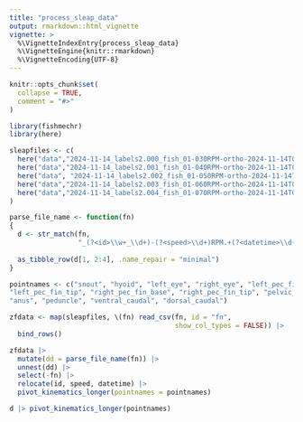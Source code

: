```yaml
---
title: "process_sleap_data"
output: rmarkdown::html_vignette
vignette: >
  %\VignetteIndexEntry{process_sleap_data}
  %\VignetteEngine{knitr::rmarkdown}
  %\VignetteEncoding{UTF-8}
---
```


```r
knitr::opts_chunk$set(
  collapse = TRUE,
  comment = "#>"
)
```

```r
library(fishmechr)
library(here)
```

```r
sleapfiles <- c(
  here("data","2024-11-14_labels2.000_fish_01-030RPM-ortho-2024-11-14T044441.analysis.csv"),
  here("data","2024-11-14_labels2.001_fish_01-040RPM-ortho-2024-11-14T044525.analysis.csv"),
  here("data", "2024-11-14_labels2.002_fish_01-050RPM-ortho-2024-11-14T045204.analysis.csv"),
  here("data","2024-11-14_labels2.003_fish_01-060RPM-ortho-2024-11-14T044754.analysis.csv"),
  here("data","2024-11-14_labels2.004_fish_01-070RPM-ortho-2024-11-14T044858.analysis.csv")
)
```

```r
parse_file_name <- function(fn)
{
  d <- str_match(fn, 
                 "_(?<id>\\w+_\\d+)-(?<speed>\\d+)RPM.+(?<datetime>\\d{4}-\\d{2}-\\d{2}T\\d{6})")
  
  as_tibble_row(d[1, 2:4], .name_repair = "minimal")
}
```

```r
pointnames <- c("snout", "hyoid", "left_eye", "right_eye", "left_pec_fin_base", 
"left_pec_fin_tip", "right_pec_fin_base", "right_pec_fin_tip", "pelvic_fin_base",
"anus", "peduncle", "ventral_caudal", "dorsal_caudal")
```

```r
zfdata <- map(sleapfiles, \(fn) read_csv(fn, id = "fn", 
                                         show_col_types = FALSE)) |> 
  bind_rows()
```

```r
zfdata |> 
  mutate(dd = parse_file_name(fn)) |> 
  unnest(dd) |> 
  select(-fn) |> 
  relocate(id, speed, datetime) |> 
  pivot_kinematics_longer(pointnames = pointnames)
```

```r
d |> pivot_kinematics_longer(pointnames)
```

